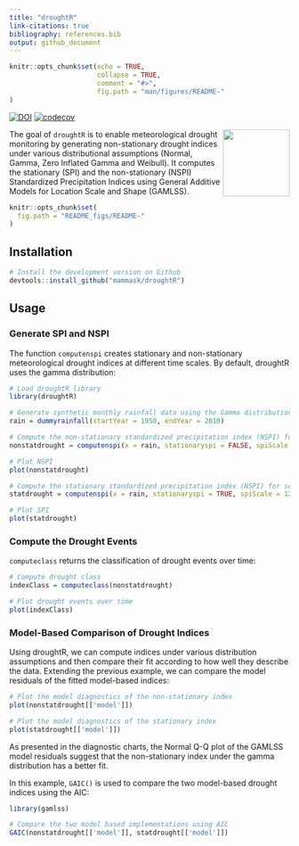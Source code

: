```yaml
---
title: "droughtR"
link-citations: true
bibliography: references.bib
output: github_document
---
```


```r
knitr::opts_chunk$set(echo = TRUE,
                      collapse = TRUE,
                      comment = "#>",
                      fig.path = "man/figures/README-"
)
```

<!-- badges: start -->
[![DOI](https://zenodo.org/badge/398032827.svg)](https://zenodo.org/doi/10.5281/zenodo.10009276)
[![codecov](https://codecov.io/gh/mammask/droughtR/graph/badge.svg?token=WYHK9P2NXP)](https://codecov.io/gh/mammask/droughtR)

<img src="https://raw.githubusercontent.com/mammask/droughtR/main/man/figures/droughtR-2.png" align = "right" width = 120/>

The goal of `droughtR` is to enable meteorological drought monitoring by generating non-stationary drought indices under various distributional assumptions (Normal, Gamma, Zero Inflated Gamma and Weibull). It computes the stationary (SPI) and the non-stationary (NSPI) Standardized Precipitation Indices using General Additive Models for Location Scale and Shape (GAMLSS). 

<!-- Since drought indices are mainly used in forecasting applications, `droughtR` computes potential biases introduced during the model building process due to incorrect computation of the index. -->

```r
knitr::opts_chunk$set(
  fig.path = "README_figs/README-"
)
```

## Installation

```r
# Install the development version on Github
devtools::install_github("mammask/droughtR")
```

## Usage

### Generate SPI and NSPI

The function `computenspi` creates stationary and non-stationary meteorological drought indices at different time scales. By default, droughtR uses the gamma distribution:

```r
# Load droughtR library
library(droughtR)

# Generate synthetic monthly rainfall data using the Gamma distribution
rain = dummyrainfall(startYear = 1950, endYear = 2010)

# Compute the non-stationary standardized precipitation index (NSPI) for scale 12 using GAMLSS
nonstatdrought = computenspi(x = rain, stationaryspi = FALSE, spiScale = 12, dist = 'gamma')

# Plot NSPI
plot(nonstatdrought)
```

```r
# Compute the stationary standardized precipitation index (NSPI) for scale 12 using GAMLSS and the weibull distribution
statdrought = computenspi(x = rain, stationaryspi = TRUE, spiScale = 12, dist = 'weibull')

# Plot SPI 
plot(statdrought)
```

### Compute the Drought Events

`computeclass` returns the classification of drought events over time:

```r
# Compute drought class
indexClass = computeclass(nonstatdrought)

# Plot drought events over time
plot(indexClass)
```

### Model-Based Comparison of Drought Indices

Using droughtR, we can compute indices under various distribution assumptions and then compare their fit according to how well they describe the data. Extending the previous example, we can compare the model residuals of the fitted model-based indices: 

```r
# Plot the model diagnostics of the non-stationary index 
plot(nonstatdrought[['model']])
```
```r
# Plot the model diagnostics of the stationary index 
plot(statdrought[['model']])
```

As presented in the diagnostic charts, the Normal Q-Q plot of the GAMLSS model residuals suggest that the non-stationary index under the gamma distribution has a better fit.

In this example, `GAIC()` is used to compare the two model-based drought indices using the AIC:

```r
library(gamlss)

# Compare the two model based implementations using AIC
GAIC(nonstatdrought[['model']], statdrought[['model']])
```

<!-- #### Data Split -->

<!-- The `oossplit` function splits the data into train, validation and test sets: -->

<!-- ```{r, eval=TRUE} -->
<!-- # Split the rainfall series into training validation and test set: -->
<!-- rain = oossplit(x = rain, trainratio = 0.6, validationratio = 0.2, testratio = 0.2) -->
<!-- print(rain) -->
<!-- ``` -->

<!-- #### Bias measurement -->

<!-- When the Standardized Precipitation Index is calculated as part of a forecasting task it introduces biases in the training data. This is mainly observed when the index is computed using the entire data, prior to model validation, and this violates some of the fundamental principles of time series forecasting theory [@mammas2021characterization]. -->

<!-- In this section, the amount of bias introduced to the training data is quantified by measuring the number of miss-classifications when two computational approaches are followed: 1) SPI is computed using the training data only; this is called a "Bias Corrected" computation and 2) SPI is computed using the entire data; this is called a "Bias Induced" computation.  -->

<!-- Bias is measured by computing the number of miss-classifications in the training data due to the incorrect computation of the index. -->

<!-- ```{r, eval=TRUE, fig.height=3, fig.width=8, fig.align='center'} -->
<!-- # Generate synthetic monthly rainfall data using the Gamma distribution -->
<!-- rain = dummyrainfall(startYear = 1950, endYear = 2010) -->

<!-- # Compute bias -->
<!-- bias = measurebias(x = rain, trainratio = 0.6, validationratio = 0.2, testratio = 0.2, stationaryspi = TRUE, spiscale = 12, dist = 'normal') -->
<!-- bias -->
<!-- ``` -->

<!-- ### References -->

<!-- #### Bias Corrected auto.arima -->

<!-- In this section, we perform out-of-sample validation using a bias corrected auto.arima to forecast the Standardized Precipitation Index (SPI). An additional parameter is introduced to forecast::auto.arima and requires fitting a S-ARIMA model: -->

<!-- ```{r, eval=TRUE, fig.height=3, fig.width=5} -->
<!-- # out-of-sample validation using a bias corrected auto.arima -->
<!-- model = bcautoarima(x = rain, -->
<!--                     trainratio = 0.8, -->
<!--                     validationratio = 0.0, -->
<!--                     testratio = 0.2, -->
<!--                     stationaryspi = TRUE, -->
<!--                     spiscale = 12, -->
<!--                     seasonal = TRUE) -->
<!-- ``` -->

<!-- The model returns a set of diagnostics and analytical outcomes, including the model description, diagnostics plots and actual vs. predicted forecasts: -->

<!-- ```{r, eval=TRUE, fig.height=3, fig.width=5, echo = TRUE} -->
<!-- # Return the model description -->
<!-- model[['Diagnostics']][['Model Description']] -->

<!-- # Return R2 score in the test set -->
<!-- model[['Diagnostics']][['R2 Score Test']] -->
<!-- ``` -->

<!-- Actual vs. predicted SPI in the test set: -->

<!-- ```{r, eval=TRUE, fig.height=3, fig.width=5, echo = TRUE} -->
<!-- model[['Diagnostics']][['Actual vs Predicted Test']] -->
<!-- ``` -->

<!-- Additional models are developed and can be found here: -->

<!-- * Bias induced auto.arima -->
<!-- * Bias corrected modwt auto.arima -->
